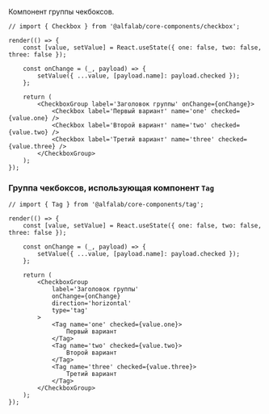 

Компонент группы чекбоксов.

```tsx live
// import { Checkbox } from '@alfalab/core-components/checkbox';

render(() => {
    const [value, setValue] = React.useState({ one: false, two: false, three: false });

    const onChange = (_, payload) => {
        setValue({ ...value, [payload.name]: payload.checked });
    };

    return (
        <CheckboxGroup label='Заголовок группы' onChange={onChange}>
            <Checkbox label='Первый вариант' name='one' checked={value.one} />
            <Checkbox label='Второй вариант' name='two' checked={value.two} />
            <Checkbox label='Третий вариант' name='three' checked={value.three} />
        </CheckboxGroup>
    );
});
```

### Группа чекбоксов, использующая компонент `Tag`

```tsx live
// import { Tag } from '@alfalab/core-components/tag';

render(() => {
    const [value, setValue] = React.useState({ one: false, two: false, three: false });

    const onChange = (_, payload) => {
        setValue({ ...value, [payload.name]: payload.checked });
    };

    return (
        <CheckboxGroup
            label='Заголовок группы'
            onChange={onChange}
            direction='horizontal'
            type='tag'
        >
            <Tag name='one' checked={value.one}>
                Первый вариант
            </Tag>
            <Tag name='two' checked={value.two}>
                Второй вариант
            </Tag>
            <Tag name='three' checked={value.three}>
                Третий вариант
            </Tag>
        </CheckboxGroup>
    );
});
```
